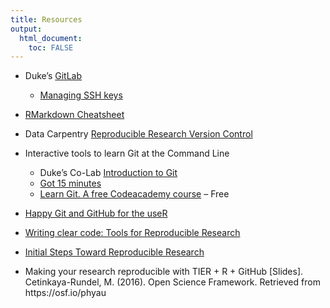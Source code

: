 ```yaml
---
title: Resources
output: 
  html_document:
    toc: FALSE
---
```


- Duke’s [GitLab](https://gitlab.oit.duke.edu/)

    - [Managing SSH keys](https://gitlab.oit.duke.edu/help/ssh/README)
    
- [RMarkdown Cheatsheet](https://www.rstudio.com/wp-content/uploads/2016/03/rmarkdown-cheatsheet-2.0.pdf)
- Data Carpentry [Reproducible Research Version Control](http://www.datacarpentry.org/rr-version-control/)
- Interactive tools to learn Git at the Command Line

    - Duke’s Co-Lab [Introduction to Git](https://extend.duke.edu/courses/course-v1:InnovationCoLab+998042043+2017/about)
    - [Got 15 minutes](https://try.github.io/levels/1/challenges/1) 
    - [Learn Git.  A free Codeacademy course ](https://www.codecademy.com/learn/learn-git) -- Free  
    
- [Happy Git and GitHub for the useR](http://happygitwithr.com/)
- [Writing clear code: Tools for Reproducible Research](http://kbroman.org/Tools4RR/assets/lectures/07_clearcode.pdf)
- [Initial Steps Toward Reproducible Research](http://kbroman.org/steps2rr/) 
- Making your research reproducible with TIER + R + GitHub [Slides]. Cetinkaya-Rundel, M. (2016). Open Science Framework. Retrieved from https://osf.io/phyau